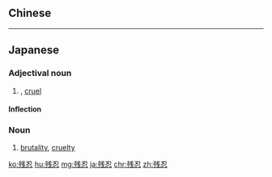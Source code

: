 {{also|殘忍}}
==Chinese==
{{zh-see|殘忍}}

----

==Japanese==
{{ja-kanjitab|ざん|にん|yomi=o}}

===Adjectival noun===
{{ja-adj|ざんにん|infl=na}}

# {{l|en|id=savagely violent|brutal}}, [[cruel]]

====Inflection====
{{ja-na|残忍|ざんにん}}

===Noun===
{{ja-noun|ざんにん}}

# [[brutality]], [[cruelty]]

[[ko:残忍]]
[[hu:残忍]]
[[mg:残忍]]
[[ja:残忍]]
[[chr:残忍]]
[[zh:残忍]]